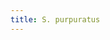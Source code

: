 ```yaml
---
title: S. purpuratus
---
```


<Block
  src="gallery/profile"
  image="gallery/Marine Invertebrates/Mollusca/seaurchin.png"
  imageAlt="Microscopic photo of Crepidula spp. larva."
  video="https://player.vimeo.com/video/431672375"
/>

